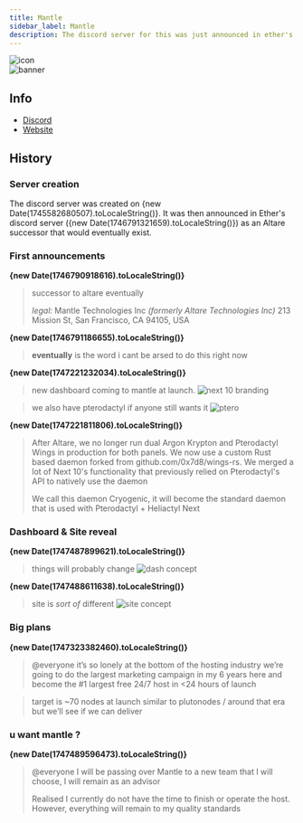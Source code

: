 ```yaml
---
title: Mantle
sidebar_label: Mantle
description: The discord server for this was just announced in ether's discord server
---
```


![icon](https://summerhosts.github.io/media/mantle/icon.webp)  
![banner](https://summerhosts.github.io/media/mantle/banner.webp)

## Info
* [Discord](https://discord.gg/bj7ypc3U)
* [Website](https://mantle.lat/)
 
## History
### Server creation
The discord server was created on {new Date(1745582680507).toLocaleString()}. It was then announced in Ether's discord server ({new Date(1746791321659).toLocaleString()}) as an Altare successor that would eventually exist.

### First announcements
**{new Date(1746790918616).toLocaleString()}**
>successor to altare eventually
>
>*legal:*
>Mantle Technologies Inc *(formerly Altare Technologies Inc)*
>213 Mission St, San Francisco, CA 94105, USA
>

**{new Date(1746791186655).toLocaleString()}**
>**eventually** is the word i cant be arsed to do this right now
>

**{new Date(1747221232034).toLocaleString()}**
>new dashboard coming to mantle at launch.
>![next 10 branding](https://summerhosts.github.io/media/SRYDEN/heliactyl/next_10_branding.png)
>

>we also have pterodactyl if anyone still wants it
>![ptero](https://summerhosts.github.io/media/mantle/panel_1.png)
>

**{new Date(1747221811806).toLocaleString()}**
>After Altare, we no longer run dual Argon Krypton and Pterodactyl Wings in production for both panels. We now use a custom Rust based daemon forked from github.com/0x7d8/wings-rs. We merged a lot of Next 10's functionality that previously relied on Pterodactyl's API to natively use the daemon
>
>We call this daemon Cryogenic, it will become the standard daemon that is used with Pterodactyl + Heliactyl Next
>

### Dashboard & Site reveal
**{new Date(1747487899621).toLocaleString()}**  
>things will probably change
>![dash concept](https://summerhosts.github.io/media/mantle/dash_concept.png)
>

**{new Date(1747488611638).toLocaleString()}**  
>site is *sort of* different
>![site concept](https://summerhosts.github.io/media/mantle/website_concept.png)
>

### Big plans
**{new Date(1747323382460).toLocaleString()}**  
>@everyone it’s so lonely at the bottom of the hosting industry we’re going to do the largest marketing campaign in my 6 years here and become the \#1 largest free 24/7 host in \<24 hours of launch
>

>target is ~70 nodes at launch similar to plutonodes / around that era but we’ll see if we can deliver
>

### u want mantle ?
**{new Date(1747489596473).toLocaleString()}**  
>@everyone I will be passing over Mantle to a new team that I will choose, I will remain as an advisor 
>
>Realised I currently do not have the time to finish or operate the host. However, everything will remain to my quality standards
>